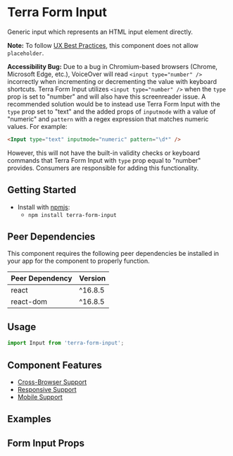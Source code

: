 


<Badge />

# Terra Form Input

Generic input which represents an HTML input element directly.

**Note:** To follow [UX Best Practices](https://www.w3.org/WAI/GL/low-vision-a11y-tf/wiki/Placeholder_Research), this component does not allow `placeholder`.

<Notice variant="caution" ariaLevel="3">

**Accessibility Bug:** Due to a bug in Chromium-based browsers (Chrome, Microsoft Edge, etc.), VoiceOver will read `<input type="number" />` incorrectly when incrementing or decrementing the value with keyboard shortcuts. Terra Form Input utilizes `<input type="number" />` when the `type` prop is set to "number" and will also have this screenreader issue. A recommended solution would be to instead use Terra Form Input with the `type` prop set to "text" and the added props of `inputmode` with a value of "numeric" and `pattern` with a regex expression that matches numeric values. For example:

 ```html
<Input type="text" inputmode="numeric" pattern="\d*" />
```

However, this will not have the built-in validity checks or keyboard commands that Terra Form Input with `type` prop equal to "number" provides. Consumers are responsible for adding this functionality.

</Notice>

## Getting Started

- Install with [npmjs](https://www.npmjs.com):
  - `npm install terra-form-input`

<!-- AUTO-GENERATED-CONTENT:START Peer Dependencies -->
## Peer Dependencies

This component requires the following peer dependencies be installed in your app for the component to properly function.

| Peer Dependency | Version |
|-|-|
| react | ^16.8.5 |
| react-dom | ^16.8.5 |

<!-- AUTO-GENERATED-CONTENT:END -->

## Usage

```jsx
import Input from 'terra-form-input';
```

## Component Features

 * [Cross-Browser Support](https://engineering.cerner.com/terra-ui/about/terra-ui/component-standards#cross-browser-support)
 * [Responsive Support](https://engineering.cerner.com/terra-ui/about/terra-ui/component-standards#responsive-support)
 * [Mobile Support](https://engineering.cerner.com/terra-ui/about/terra-ui/component-standards#mobile-support)

## Examples
<BlankExample title="Default Input" />
<NumberInputExample title="Numeric Input" />
<AccessibilityHooksExample title="Accessibilty Hooks Input" />
<ControlledDefaultExample title="Controlled Example - Valid" />
<ControlledDisabledExample title="Controlled Example - Valid Disabled" />
<ControlledDefaultInvalidExample title="Controlled Example - Invalid" />
<ControlledDisabledInvalidExample title="Controlled Example - Invalid Disabled" />
<ControlledDefaultIncompleteExample title="Controlled Example - Incomplete" description="Applies theme-specific styling for incomplete, this controlled example shows a simple version of incomplete styling being removed after value is added. ***Note: Only use incomplete if given specific guidance, reserved for specific applications when no value has been provided. Not for general use.***" />
<InputProgrammaticSet />
<UncontrolledDefaultExample title="Uncontrolled Example - Valid" />
<UncontrolledDisabledExample title="Uncontrolled Example - Valid Disabled" />
<UncontrolledDefaultInvalidExample title="Uncontrolled Example - Invalid" />
<UncontrolledDisabledInvalidExample title="Uncontrolled Example - Invalid Disabled" />
<UncontrolledDefaultIncompleteExample title="Uncontrolled Example - Incomplete" description="Applies theme-specific styling for incomplete. ***Note: Only use incomplete if given specific guidance, reserved for specific applications when no value has been provided. Not for general use.***" />
<UncontrolledInvalidWithIncompleteExample title="Uncontrolled Example - Invalid And Incomplete With Invalid Taking Precedence" description="Applies theme-specific styling for incomplete and invalid, invalid-only styling displays taking precedence. ***Note: Only use incomplete if given specific guidance, reserved for specific applications when no value has been provided. Not for general use.***" />

## Form Input Props
<FormInputPropsTable />
